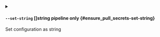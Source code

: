 
<details className="config-field -function" data-expandable="false">
<summary>

#### `--set-string` <span className="config-field-type">[]string</span> <span className="config-field-enum"></span> <span className="config-field-default -return"></span> <span className="config-field-required" data-required="false">pipeline only</span>  {#ensure_pull_secrets-set-string}

Set configuration as string

</summary>



</details>
